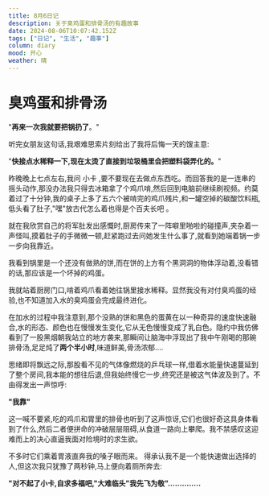 ```yaml
---
title: 8月6日记
description: 关于臭鸡蛋和排骨汤的有趣故事
date: 2024-08-06T10:07:42.152Z
tags: ["日记", "生活", "趣事"]
column: diary
mood: 开心
weather: 晴
---
```


# 臭鸡蛋和排骨汤

"**再来一次我就要把锅扔了**。"

听完女朋友这句话,我艰难思索片刻给出了我将后悔一天的馊主意:

"**快接点水稀释一下,现在太烫了直接到垃圾桶里会把塑料袋弄化的。**"

昨晚晚上七点左右,我问 小卡 ,要不要现在去做点东西吃。而回答我的是一连串的摇头动作,那没办法我只得去冰箱拿了个鸡爪啃,然后回到电脑前继续刷视频。约莫着过了十分钟,我的桌子上多了五六个被啃完的鸡爪残片,和一罐空掉的碳酸饮料瓶,低头看了肚子,"嘿"放古代怎么着也得是个百夫长吧 。

就在我欣赏自己的将军肚发出感慨时,厨房传来了一阵噼里啪啦的碰撞声,夹杂着一声怪叫,摸着肚子的手微微一顿,赶紧跑过去问她发生什么事了,就看到她端着锅一步一步向我靠近。

我看到锅里是一个还没有做熟的饼,而在饼的上方有个黑洞洞的物体浮动着,没看错的话,那应该是一个坏掉的鸡蛋。

我就站着厨房门口,啃着鸡爪看着她往锅里接水稀释。显然我没有对付臭鸡蛋的经验,也不知道加入水的臭鸡蛋会完成最终进化。

在加水的过程中我注意到,那个没熟的饼和黑色的蛋黄在以一种奇异的速度快速融合,水的形态、颜色也在慢慢发生变化,它从无色慢慢变成了乳白色。隐约中我仿佛看到了一股黑烟朝我站立的地方袭来,那瞬间让脑海中浮现出了我中午刚喝的那碗排骨汤,足足炖了**两个半小时**,味道鲜美,骨汤浓郁....

思绪即将飘远之际,那股看不见的气体像燃烧的乒乓球一样,借着水能量快速蔓延到了整个房间,我本能的想往后退,但我始终慢它一步,终究还是被这气体波及到了。不由得发出一声惊呼:

**"我靠"**

这一喊不要紧,吃的鸡爪和胃里的排骨也听到了这声惊讶,它们也很好奇这具身体看到了什么,然后二者便拼命的冲破层层阻碍,从食道一路向上攀爬。我不禁感叹这迎难而上的决心直逼我面对险境时的求生欲。

不多时它们乘着胃液直奔我的嗓子眼而来。 得承认我不是一个能快速做出选择的人,但这次我只犹豫了两秒钟,马上便向着厕所奔去:

**"对不起了小卡,自求多福吧,"大难临头"我先飞为敬"..............** 